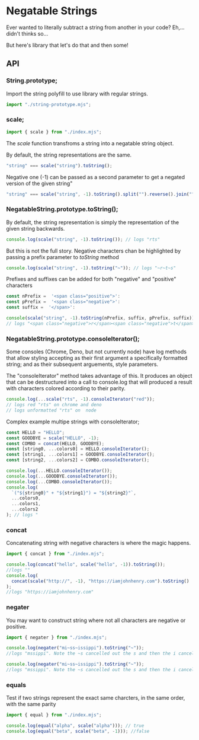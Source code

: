 
<Meta title="JS Library/Negatable String/Docs" />

# Negatable Strings

Ever wanted to literally subtract a string from another in your code?
Eh,... didn't thinks so...

But here's library that let's do that and then some!

## API

### String.prototype;

Import the string polyfill to use library with regular strings.

```javascript
import "./string-prototype.mjs";
```

### scale;

```javascript
import { scale } from "./index.mjs";
```

The _scale_ function transfroms a string into a negatable string object.

By default, the string representations are the same.

```javascript
"string" === scale("string").toString();
```

Negative one (-1) can be passed as a second parameter to get a negated version of the given string"

```javascript
"string" === scale("string", -1).toString().split("").reverse().join("");
```

### NegatableString.prototype.toString();

By default, the string representation is simply
the representation of the given string backwards.

```javascript
console.log(scale("string", -1).toString()); // logs "rts"
```

But this is not the full story.
Negative characters chan be highlighted
by passing a prefix parameter to _toString_ method

```javascript
console.log(scale("string", -1).toString("~")); // logs "~r~t~s"
```

Prefixes and suffixes can be added for both "negative" and "positive" characters

```javascript
const nPrefix =  '<span class="positive">':
const pPrefix =  '<span class="negative">':
const suffix =  '</span>':

console(scale("string", -1).toString(nPrefix, suffix, pPrefix, suffix));
// logs "<span class="negative">r</span><span class="negative">t</span><span class="negative">s</span>"
```

### NegatableString.prototype.consoleIterator();

Some consoles (Chrome, Deno, but not currently node)
have log methods that allow styling accepting as their
first argument a specifically formatted string;
and as their subsequent arguements, style parameters.

The "consoleIterator" method takes advantage of this. It produces an object that can be destructured into a call to console.log that will produced a result with characters
colored according to their parity.

```javascript
console.log(...scale("rts", -1).consoleIterator("red"));
// logs red "rts" on chrome and deno
// logs unformatted "rts" on  node
```

Complex example multipe strings with consoleIterator;

```javascript
const HELLO = "HELLO";
const GOODBYE = scale("HELLO", -1);
const COMBO = concat(HELLO, GOODBYE);
const [string0, ...colors0] = HELLO.consoleIterator();
const [string1, ...colors1] = GOODBYE.consoleIterator();
const [string2, ...colors2] = COMBO.consoleIterator();

console.log(...HELLO.consoleIterator());
console.log(...GOODBYE.consoleIterator());
console.log(...COMBO.consoleIterator());
console.log(
  `("${string0}" + "${string1}") = "${string2}"`,
  ...colors0,
  ...colors1,
  ...colors2
); // logs "
```

### concat

Concatenating string with negative characters is where the magic happens.

```javascript
import { concat } from "./index.mjs";
```

```javascript
console.log(concat("hello", scale("hello", -1)).toString());
//logs ""
console.log(
  concat(scale("http://", -1), "https://iamjohnhenry.com").toString()
);
//logs "https://iamjohnhenry.com"
```

### negater

You may want to construct string where not all characters are negative or positive.

```javascript
import { negater } from "./index.mjs";
```

```javascript
console.log(negater("mi~ss~issippi").toString("~"));
//logs "mssippi". Note the ~s cancelled out the s and then the i cancelled the ~i
```

```javascript
console.log(negater("mi~ss~issippi").toString("~"));
//logs "mssippi". Note the ~s cancelled out the s and then the i cancelled the ~i
```

### equals

Test if two strings represent the exact same charcters,
in the same order,
with the same parity

```javascript
import { equal } from "./index.mjs";
```

```javascript
console.log(equal("alpha", scale("alpha"))); // true
console.log(equal("beta", scale("beta", -1))); //false
```
